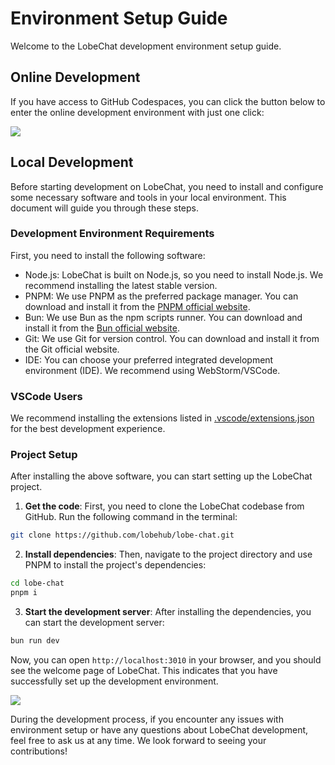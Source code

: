 # Environment Setup Guide

Welcome to the LobeChat development environment setup guide.

## Online Development

If you have access to GitHub Codespaces, you can click the button below to enter the online development environment with just one click:

[![][codespaces-shield]][codespaces-link]

## Local Development

Before starting development on LobeChat, you need to install and configure some necessary software and tools in your local environment. This document will guide you through these steps.

### Development Environment Requirements

First, you need to install the following software:

- Node.js: LobeChat is built on Node.js, so you need to install Node.js. We recommend installing the latest stable version.
- PNPM: We use PNPM as the preferred package manager. You can download and install it from the [PNPM official website](https://pnpm.io/installation).
- Bun: We use Bun as the npm scripts runner. You can download and install it from the [Bun official website](https://bun.com/docs/installation).
- Git: We use Git for version control. You can download and install it from the Git official website.
- IDE: You can choose your preferred integrated development environment (IDE). We recommend using WebStorm/VSCode.

### VSCode Users

We recommend installing the extensions listed in [.vscode/extensions.json](https://github.com/lobehub/lobe-chat/blob/main/.vscode/extensions.json) for the best development experience.

### Project Setup

After installing the above software, you can start setting up the LobeChat project.

1. **Get the code**: First, you need to clone the LobeChat codebase from GitHub. Run the following command in the terminal:

```bash
git clone https://github.com/lobehub/lobe-chat.git
```

2. **Install dependencies**: Then, navigate to the project directory and use PNPM to install the project's dependencies:

```bash
cd lobe-chat
pnpm i
```

3. **Start the development server**: After installing the dependencies, you can start the development server:

```bash
bun run dev
```

Now, you can open `http://localhost:3010` in your browser, and you should see the welcome page of LobeChat. This indicates that you have successfully set up the development environment.

![](https://github-production-user-asset-6210df.s3.amazonaws.com/28616219/274655364-414bc31e-8511-47a3-af17-209b530effc7.png)

During the development process, if you encounter any issues with environment setup or have any questions about LobeChat development, feel free to ask us at any time. We look forward to seeing your contributions!

[codespaces-link]: https://codespaces.new/lobehub/lobe-chat
[codespaces-shield]: https://github.com/codespaces/badge.svg
